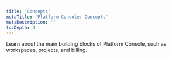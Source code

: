 ```yaml
---
title: 'Concepts'
metaTitle: 'Platform Console: Concepts'
metaDescription: ''
tocDepth: 4
---
```


<TopBlock>

Learn about the main building blocks of Platform Console, such as workspaces, projects, and billing.

<Subsections depth="4" />

</TopBlock>
